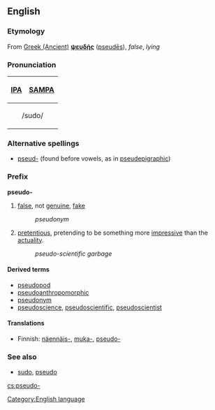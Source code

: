 ==English==

===Etymology===
From [[w:Ancient Greek language|Greek (Ancient)]]      <!-- Please note that this makes sense, so Greek (Modern) and Greek (Ancient) are listed both under 'G' --> '''[[ψευδής]]''' ([[pseudēs]]), ''false'', ''lying''

===Pronunciation===
{| border=1 cellpadding=5
! [[w:IPA|IPA]] !! [[w:SAMPA|SAMPA]]
|-
|colspan=2 align=center| /sudo/
|}

===Alternative spellings===
*[[pseud-]] (found before vowels, as in [[pseudepigraphic]])

===Prefix===
'''pseudo-'''
#[[false]], not [[genuine]], [[fake]]
#:''pseudonym''
#[[pretentious]], pretending to be something more [[impressive]] than the [[actuality]].
#:''pseudo-scientific garbage''

====Derived terms====
*[[pseudopod]]
*[[pseudoanthropomorphic]]
*[[pseudonym]]
*[[pseudoscience]], [[pseudoscientific]], [[pseudoscientist]]

====Translations====
*Finnish: [[näennäis-]], [[muka-]], [[pseudo-]]

===See also===
*[[sudo]], [[pseudo]]
[[Category:English language]]

[[cs:pseudo-]]
